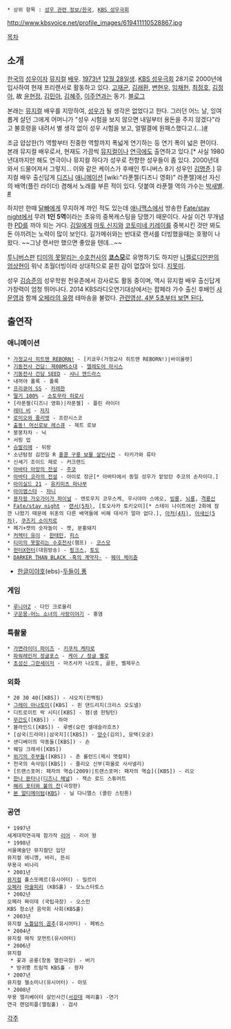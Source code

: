  * 상위 항목 : [[성우 관련 정보/한국]], [[KBS 성우극회]]

http://www.kbsvoice.net/profile_images/619411110528867.jpg

[[목차]]
== 소개 ==
[[한국]]의 [[성우]]이자 [[뮤지컬]] [[배우]]. [[1973년]] [[12월 28일]]생. [[KBS 성우극회]] 28기로 2000년에 입사하여 현재 프리랜서로 활동하고 있다. [[고재균]], [[김래환]], [[변현우]], [[임채헌]], [[최정호]], [[김정아]], 故 [[윤현정]], [[김민아]], [[김혜주]], [[이주연]]과는 동기. [http://blog.naver.com/darim0801 블로그]

본래는 [[뮤지컬]] 배우를 지망하여, [[성우]]가 될 생각은 없었다고 한다. 그러던 어느 날, 잉여롭게 살던 그에게 어머니가 "성우 시험을 보지 않으면 내일부터 용돈을 주지 않겠다"라고 불호령을 내려서 별 생각 없이 성우 시험을 보고, 얼떨결에 원패스했다고.(...)[http://cafe.naver.com/roo119/1378 #] 

조금 얍삽한(?) 역할부터 진중한 역할까지 폭넓게 연기하는 등 연기 폭이 넓은 편이다. 본래 뮤지컬 배우로서, 현재도 가끔씩 [[뮤지컬]]이나 [[연극]]에도 출연하고 있다.[* 사실 1980년대까지만 해도 연극이나 뮤지컬 하다가 성우로 전향한 성우들이 좀 있다. 2000년대 와서 드물어져서 그렇지... 이와 같은 케이스가 후배인 투니버스 8기 성우인 [[김명준]].] 뮤지컬 배우 출신답게 [[디즈니]] [[애니메이션]] [wiki:"라푼젤(디즈니 영화)" 라푼젤]에선 자신의 배역(플린 라이더) 겸해서 노래를 부른 적이 있다. 덧붙여 라푼젤 역의 가수는 [[박새별]]. [http://blog.naver.com/athn03158?Redirect=Log&logNo=201191080&jumpingVid=242F042C7CFED4E609717E48F7778B839E76 #]

하지만 한때 [[달빠]]에게 무지하게 까인 적도 있는데 [[애니맥스]]에서 방송한 [[Fate/stay night]]에서 무려 '''1인 5역'''이라는 초유의 중복캐스팅을 당했기 때문이다. 사실 이건 무개념한 [[PD]]를 까야 되는 거다. [[김일]]에게 [[마토 신지]]와 [[코토미네 키레이]]를 중복시킨 것만 봐도 돈 아끼려는 노력이 많이 보인다. 길가메쉬와는 반대로 랜서를 더빙했을때는 호평이 나왔다. ~~그냥 랜서만 했으면 좋았을 텐데...~~

[[투니버스]]판 [[티미의 못말리는 수호천사]]의 '''[[코스모]]'''로 유명하기도 하지만 [[니켈로디언]]판의 [[엄상현]]이 워낙 초월더빙이라 상대적으로 묻힌 감이 없잖아 있다. [[지못미]].

성우 [[김승준]]의 성우학원 천유존에서 강사로도 활동 중이며, 역시 뮤지컬 배우 출신답게 가창력이 엄청 뛰어나다. 2014 KBS라디오연기대상에서는 팝페라 가수 출신 후배인 [[사문영]]과 함께 [[오페라의 유령]] 테마송을 불렀다. [http://youtu.be/v4iHwwxzUxM 관련영상. 4분 5초부터 보면 된다.]

== 출연작 ==
=== 애니메이션 === 
 * [[가정교사 히트맨 REBORN!]] - [키쿄우(가정교사 히트맨 REBORN!)|바이올렛]
 * [[기동전사 건담: 제08MS소대]] - [[엘레도어 마시스]]
 * [[기동전사 건담 SEED]] - [[샤니 앤드라스]]
 * 내꺼야 폴록 - 폴록
 * [[프리큐어 SS]] - [[카레한]]
 * [[딸기 100%]] - [[소토무라 히로시]]
 * [라푼젤(디즈니 영화)|라푼젤] - 플린 라이더
 * [[레터 비]] - [[저지]]
 * [[로미오와 줄리엣]] - 프란시스코
 * [[출동! 머신로보 레스큐]] - 제트 로보
 * 붕붕차차 - 닉
 * 서핑 업
 * [[슈발리에]] - 뒤랑
 * 소년탐정 김전일 R [[홍콩 구룡 재보 살인사건|홍콩 구룡 보물 살인사건]] - 타키가와 류타
 * 신세기 조이드 제로 - 커크랜드
 * [[아바타 아앙의 전설]] - [[주코]]
 * [[아바타 코라의 전설]] - 아이로 장군[* 아바타에서 동일 성우가 맡았던 주코의 손자이다.]
 * [[아이실드 21]] - [[유키미츠 마나부]]
 * [[아이엠스타]] - [[조니 벱|쟈니]]
 * [[용자왕 가오가이가 파이널]] - 엔토우지 코우스케, 우시야마 스에오, [[빙룡]], [[뇌룡]], [[격룡신]]
 * [[Fate/stay night]] - [[랜서(5차)]], [토오사카 토키오미][* 스테이 나이트에선 2화에 잠깐 나왔기 때문에 위훈의 다른 배역들에 비해 대사가 얼마 없다.], [[아처(4차)]], [[어새신(5차)]], [[쿠즈키 소이치로]]
 * 페기+캣의 숫자놀이 - 캣, 분홍돼지
 * [[커렉터 유이]] - [[커렉터 유이#s-3.5|한태민]], [[피스(커렉터 유이)|피스]]
 * [[티미의 못말리는 수호천사]](챔프) - [[코스모]]
 * [[헌터X헌터]](대원방송) - [[핑크스]], [[토도]]
 * [[DARKER THAN BLACK -흑의 계약자-]] - [[웨이 체이쥰]]

* [[한글이야호]](ebs)-[[두들이 퐁]]
=== 게임 ===
 * [[루니아Z]] - 다인 크로울리
 * [[구운몽-어느 소녀의 사랑이야기]] - 홍염

=== 특촬물 ===
 * [[가면라이더 파이즈]] - [[키쿠치 케타로]]
 * [[파워레인저 정글포스]] - [[와시오 가쿠|케이 / 정글 옐로]]
 * [[초성신 그란세이저]] - 마츠사카 나오토, 골핀, 벨제우스

=== 외화 ===
 * 20 30 40([KBS]) - 샤오치(진백림)
 * [[그레이 아나토미]]([KBS] - 핀 댄드리지(크리스 오도넬)
 * 디트로이트 락 시티([KBS] - 잼(샘 헌팅턴)
 * [[무간도]]([KBS]) - 하마
 * 블라인드([KBS]) - 루벤(요런 셀데슬라흐츠)
 * [삼국(드라마)|삼국지]([KBS]) - [[양수]](김의), 묘택(오궁)
 * 샌디베이의 악동들([KBS]) - 숀
 * 웨딩 크래셔([KBS])
 * [[위기의 주부들]]([KBS]) - 존 롤런드(제시 맷칼피)
 * 천국의 속삭임([KBS]) - 줄리오 신부(파올로 사사넬리)
 * [트랜스포머: 패자의 역습(2009)|트랜스포머: 패자의 역습]([KBS]) - 리오
 * [[한나 몬타나]]([[디즈니 채널]]) - 잭슨 로드 스튜어트
 * [[해리 포터와 불의 잔]](극장판)
 * [[본 얼티메이텀]]([[KBS]]) - 닐 다니엘스 (콜린 스틴톤)

=== 공연 === 
 * 1997년
 세계대학연극제 참가작 [[리어 왕|리어]] - 리어 왕 
 * 1998년
 서울예술단 뮤지컬단 입단
 뮤지컬 에니깽, 바리, 뜬쇠
 무용극 비나리
 * 2001년 
 [[뮤지컬]] 홀스또메르(유시어터) - 밀르이  
 [[오페라]] [[마술피리]] (KBS홀) - 모노스타토스
 * 2002년 
 오페라 짜이데 (국립극장) - 오스민
 KBS 청소년 음악회 사회(KBS홀)
 * 2003년 
 뮤지컬 [[노틀담의 꼽추]](유시어터) - 페뷔스 
 * 2004년
 뮤지컬 매직 모먼트(유시어터)
 * 2006년
 뮤지컬
  * 꽃과 공룡(창동 열린극장) - 버기 
  * 방귀뿡 트림꺽 KBS홀 - 왕자
 * 2007년
 뮤지컬 젤소미나(유시어터) - 아또
 * 2008년
 무용 엘리베이터 살인사건([[서강대]] 메리홀) -연기
 연극 랜덤피플(엘림홀) - 검사

[[각주]]
